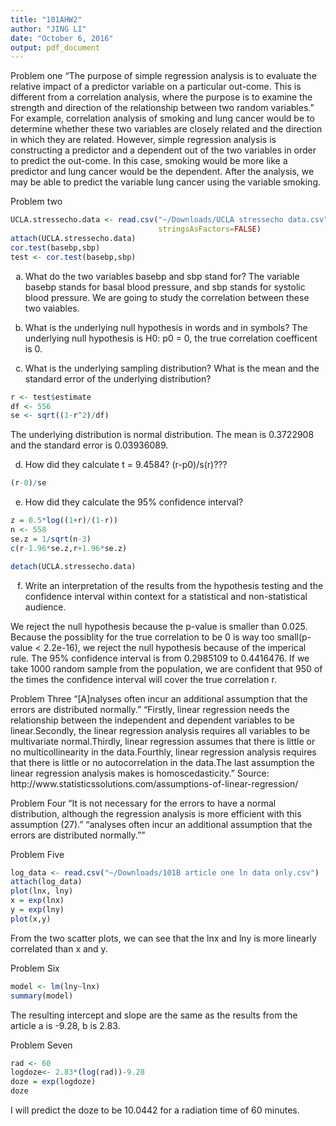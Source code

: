 ```yaml
---
title: "101AHW2"
author: "JING LI"
date: "October 6, 2016"
output: pdf_document
---
```


Problem one
"The purpose of simple regression analysis is to evaluate the relative impact of a predictor variable on a particular out-come. This is different from a correlation analysis, where the purpose is to examine the strength and direction of the relationship between two random variables." 
For example, correlation analysis of smoking and lung cancer would be to determine whether these two variables are closely related and the direction in which they are related. However, simple regression analysis is constructing a predictor and a dependent out of the two variables in order to predict the out-come. In this case, smoking would be more like a predictor and lung cancer would be the dependent. After the analysis, we may be able to predict the variable lung cancer using the variable smoking.

Problem two

```r
UCLA.stressecho.data <- read.csv("~/Downloads/UCLA stressecho data.csv",
                                 stringsAsFactors=FALSE)
attach(UCLA.stressecho.data)
cor.test(basebp,sbp)
test <- cor.test(basebp,sbp)
```
a) What do the two variables basebp and sbp stand for?
The variable basebp stands for basal blood pressure, and sbp stands for systolic blood pressure. We are going to study the correlation between these two vaiables.

b) What is the underlying null hypothesis in words and in symbols?
The underlying null hypothesis is H0: p0 = 0, the true correlation coefficent is 0.

c) What is the underlying sampling distribution? What is the mean and the
standard error of the underlying distribution?
```r
r <- test$estimate
df <- 556
se <- sqrt((1-r^2)/df) 
```

The underlying distribution is normal distribution. The mean is 0.3722908 and the standard error is 0.03936089.

d) How did they calculate t = 9.4584?
(r-p0)/s(r)???
```r
(r-0)/se
```
e) How did they calculate the 95% confidence interval?
```r
z = 0.5*log((1+r)/(1-r))
n <- 558
se.z = 1/sqrt(n-3)
c(r-1.96*se.z,r+1.96*se.z)
```

```r
detach(UCLA.stressecho.data)
```

f) Write an interpretation of the results from the hypothesis testing and the
confidence interval within context for a statistical and non-statistical audience.

We reject the null hypothesis because the p-value is smaller than 0.025. Because the possiblity for the true correlation to be 0 is way too small(p-value < 2.2e-16), we reject the null hypothesis because of the imperical rule. The 95% confidence interval is from 0.2985109 to 0.4416476. If we take 1000 random sample from the population, we are confident that 950 of the times the confidence interval will cover the true correlation r. 

Problem Three
"[A]nalyses often incur an additional assumption that the errors are distributed normally."
"Firstly, linear regression needs the relationship between the independent and dependent variables to be linear.Secondly, the linear regression analysis requires all variables to be multivariate normal.Thirdly, linear regression assumes that there is little or no multicollinearity in the data.Fourthly, linear regression analysis requires that there is little or no autocorrelation in the data.The last assumption the linear regression analysis makes is homoscedasticity. " 
Source: http://www.statisticssolutions.com/assumptions-of-linear-regression/


Problem Four
"It is not necessary for the errors to have a normal distribution, although the regression analysis is more efficient with this assumption (27)." "analyses often incur an additional assumption that the errors are distributed normally.""

Problem Five
```r
log_data <- read.csv("~/Downloads/101B article one ln data only.csv")
attach(log_data)
plot(lnx, lny)
x = exp(lnx)
y = exp(lny)
plot(x,y)
```
From the two scatter plots, we can see that the lnx and lny is more linearly correlated than x and y.

Problem Six
```r
model <- lm(lny~lnx)
summary(model)
```
The resulting intercept and slope are the same as the results from the article a is -9.28, b is 2.83.

Problem Seven
```r
rad <- 60
logdoze<- 2.83*(log(rad))-9.28
doze = exp(logdoze)
doze
```
I will predict the doze to be 10.0442 for a radiation time of 60 minutes.
